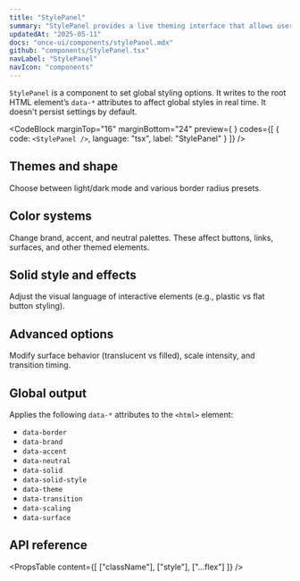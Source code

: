 ```yaml
---
title: "StylePanel"
summary: "StylePanel provides a live theming interface that allows users to customize global design tokens such as theme, shape, color, and visual density."
updatedAt: "2025-05-11"
docs: "once-ui/components/stylePanel.mdx"
github: "components/StylePanel.tsx"
navLabel: "StylePanel"
navIcon: "components"
---
```


`StylePanel` is a component to set global styling options. It writes to the root HTML element’s `data-*` attributes to affect global styles in real time. It doesn't persist settings by default.

<CodeBlock
  marginTop="16"
  marginBottom="24"
  preview={
    <StylePanel />
  }
  codes={[
    {
      code:
`<StylePanel />`,
      language: "tsx",
      label: "StylePanel"
    }
  ]}
/>

## Themes and shape

Choose between light/dark mode and various border radius presets.

## Color systems

Change brand, accent, and neutral palettes. These affect buttons, links, surfaces, and other themed elements.

## Solid style and effects

Adjust the visual language of interactive elements (e.g., plastic vs flat button styling).

## Advanced options

Modify surface behavior (translucent vs filled), scale intensity, and transition timing.

## Global output

Applies the following `data-*` attributes to the `<html>` element:
- `data-border`
- `data-brand`
- `data-accent`
- `data-neutral`
- `data-solid`
- `data-solid-style`
- `data-theme`
- `data-transition`
- `data-scaling`
- `data-surface`

## API reference

<PropsTable
  content={[
    ["className"],
    ["style"],
    ["...flex"]
  ]}
/>